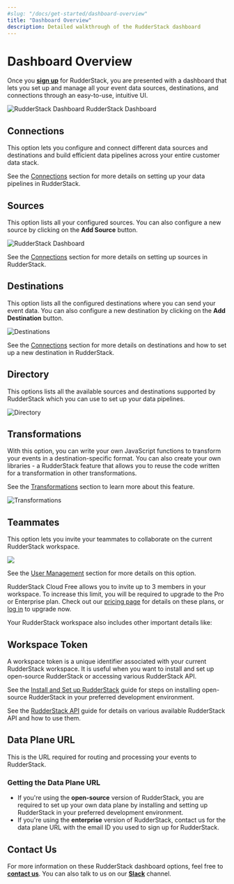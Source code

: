 ```yaml
---
#slug: "/docs/get-started/dashboard-overview"
title: "Dashboard Overview"
description: Detailed walkthrough of the RudderStack dashboard
---
```


# Dashboard Overview

Once you [**sign up**](https://app.rudderlabs.com/signup?type=freetrial) for RudderStack, you are presented with a dashboard that lets you set up and manage all your event data sources, destinations, and connections through an easy-to-use, intuitive UI.

<!-- <img src="../../../images/assets/1 (18).png" /><span class="imageTitle">RudderStack Dashboard</span>-->

<img src="../../../images/assets/1 (18).png" alt="RudderStack Dashboard" />
<span class="imageTitle">RudderStack Dashboard</span>

## Connections

This option lets you configure and connect different data sources and destinations and build efficient data pipelines across your entire customer data stack.

<div class="infoBlock">

  See the <a href="../../connections/">Connections</a> section for more details
  on setting up your data pipelines in RudderStack.
</div>

## Sources

This option lists all your configured sources. You can also configure a new source by clicking on the **Add Source** button.

<!-- <img src="../../../images/assets/2 (24).png" /> -->

<img src="../../../images/assets/2 (24).png" alt="RudderStack Dashboard" />

<div class="infoBlock">

  See the <a href="../../connections/">Connections</a> section for more details
  on setting up sources in RudderStack.
</div>

## Destinations

This option lists all the configured destinations where you can send your event data. You can also configure a new destination by clicking on the **Add Destination** button.

<!-- <img src="../../../images/assets/3 (21).png" />-->

<img src="../../../images/assets/3 (21).png" alt="Destinations" />

<div class="infoBlock">

See the <a href="../../connections/">Connections</a> section for more details on destinations and how to set up a new destination in RudderStack.

</div>

## Directory

This options lists all the available sources and destinations supported by RudderStack which you can use to set up your data pipelines.

<!-- <img src="../../../images/assets/4 (21).png" />-->

<img src="../../../images/assets/4 (1).png" alt="Directory" />

## Transformations

With this option, you can write your own JavaScript functions to transform your events in a destination-specific format. You can also create your own libraries - a RudderStack feature that allows you to reuse the code written for a transformation in other transformations.

<div class="infoBlock">

See the <a href="../../adding-a-new-user-transformation-in-rudderstack/">Transformations</a> section to learn more about this feature.

</div>

<!-- <img src="../../../images/assets/5 (21).png" />-->

<img src="../../../images/assets/5 (1).png" alt="Transformations" />

## Teammates

This option lets you invite your teammates to collaborate on the current RudderStack workspace.

<!-- <img src="../../../images/assets/7 (14).png" />-->

<img src="../../../images/assets/7 (14).png" />

<div class="infoBlock">

See the <a href="./user-management">User Management</a> section for more details on this option.

</div>

<div class="successBlock">

  RudderStack Cloud Free allows you to invite up to 3 members in your workspace.
  To increase this limit, you will be required to upgrade to the Pro or
  Enterprise plan. Check out our <a href="https://rudderstack.com/pricing/">pricing page</a> for details on
  these plans, or <a href="http://app.rudderstack.com/upgrade">log in</a> to upgrade now.
</div>

Your RudderStack workspace also includes other important details like:

## Workspace Token

A workspace token is a unique identifier associated with your current RudderStack workspace. It is useful when you want to install and set up open-source RudderStack or accessing various RudderStack API.

<div class="infoBlock">

See the <a href="../installing-and-setting-up-rudderstack/">Install and Set up RudderStack</a> guide for steps on installing open-source RudderStack in your preferred development environment.

See the <a href="../../rudderstack-api">RudderStack API</a> guide for details on various available RudderStack API and how to use them.

</div>

## Data Plane URL

This is the URL required for routing and processing your events to RudderStack.

### **Getting the Data Plane URL**

- If you're using the **open-source** version of RudderStack, you are required to set up your own data plane by installing and setting up RudderStack in your preferred development environment.
- If you're using the **enterprise** version of RudderStack, contact us for the data plane URL with the email ID you used to sign up for RudderStack.

## Contact Us

For more information on these RudderStack dashboard options, feel free to [**contact us**](mailto:%20docs@rudderstack.com). You can also talk to us on our [**Slack**](https://rudderstack.com/join-rudderstack-slack-community) channel.
